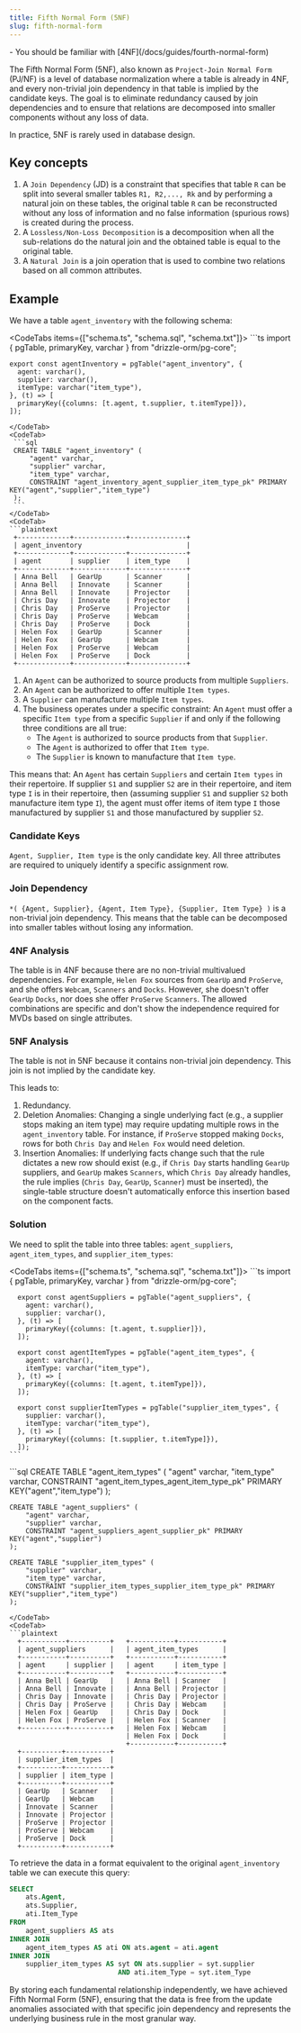 ```yaml
---
title: Fifth Normal Form (5NF)
slug: fifth-normal-form
---
```



<Prerequisites>
- You should be familiar with [4NF](/docs/guides/fourth-normal-form)
</Prerequisites>

The Fifth Normal Form (5NF), also known as `Project-Join Normal Form` (PJ/NF) is a level of database normalization where a table is already in 4NF, and every non-trivial join dependency in that table is implied by the candidate keys. The goal is to eliminate redundancy caused by join dependencies and to ensure that relations are decomposed into smaller components without any loss of data.

In practice, 5NF is rarely used in database design.

## Key concepts

1. A `Join Dependency` (JD) is a constraint that specifies that table `R` can be split into several smaller tables `R1, R2,..., Rk` and by performing a natural join on these tables, the original table `R` can be reconstructed without any loss of information and no false information (spurious rows) is created during the process.
2. A `Lossless/Non-Loss Decomposition` is a decomposition when all the sub-relations do the natural join and the obtained table is equal to the original table.
3. A `Natural Join` is a join operation that is used to combine two relations based on all common attributes. 

## Example

We have a table `agent_inventory` with the following schema:

<CodeTabs items={["schema.ts", "schema.sql", "schema.txt"]}>
  <CodeTab>
    ```ts
    import { pgTable, primaryKey, varchar } from "drizzle-orm/pg-core";

    export const agentInventory = pgTable("agent_inventory", {
      agent: varchar(),
      supplier: varchar(),
      itemType: varchar("item_type"),
    }, (t) => [
      primaryKey({columns: [t.agent, t.supplier, t.itemType]}),
    ]);
   ```
  </CodeTab>
  <CodeTab>
    ```sql
    CREATE TABLE "agent_inventory" (
    	"agent" varchar,
    	"supplier" varchar,
    	"item_type" varchar,
    	CONSTRAINT "agent_inventory_agent_supplier_item_type_pk" PRIMARY KEY("agent","supplier","item_type")
    );
    ```
  </CodeTab>
  <CodeTab>
  ```plaintext
    +-------------+-------------+--------------+
    | agent_inventory                          |
    +-------------+-------------+--------------+
    | agent       | supplier    | item_type    |
    +-------------+-------------+--------------+
    | Anna Bell   | GearUp      | Scanner      |
    | Anna Bell   | Innovate    | Scanner      |
    | Anna Bell   | Innovate    | Projector    |
    | Chris Day   | Innovate    | Projector    |
    | Chris Day   | ProServe    | Projector    |
    | Chris Day   | ProServe    | Webcam       |
    | Chris Day   | ProServe    | Dock         |
    | Helen Fox   | GearUp      | Scanner      |
    | Helen Fox   | GearUp      | Webcam       |
    | Helen Fox   | ProServe    | Webcam       |
    | Helen Fox   | ProServe    | Dock         |
    +-------------+-------------+--------------+
  ```
  </CodeTab>
</CodeTabs>

1. An `Agent` can be authorized to source products from multiple `Suppliers`.
2. An `Agent` can be authorized to offer multiple `Item types`.
3. A `Supplier` can manufacture multiple `Item types`.
4. The business operates under a specific constraint: An `Agent` must offer a specific `Item type` from a specific `Supplier` if and only if the following three conditions are all true:
   - The `Agent` is authorized to source products from that `Supplier`.
   - The `Agent` is authorized to offer that `Item type`.
   - The `Supplier` is known to manufacture that `Item type`.

This means that: An `Agent` has certain `Suppliers` and certain `Item types` in their repertoire. If supplier `S1` and supplier `S2` are in their repertoire, and item type `I` is in their repertoire, then (assuming supplier `S1` and supplier `S2` both manufacture item type `I`), the agent must offer items of item type `I` those manufactured by supplier `S1` and those manufactured by supplier `S2`.

### Candidate Keys

`Agent, Supplier, Item type` is the only candidate key. All three attributes are required to uniquely identify a specific assignment row.

### Join Dependency

`*( {Agent, Supplier}, {Agent, Item Type}, {Supplier, Item Type} )` is a non-trivial join dependency. This means that the table can be decomposed into smaller tables without losing any information.

### 4NF Analysis

The table is in 4NF because there are no non-trivial multivalued dependencies. For example, `Helen Fox` sources from `GearUp` and `ProServe`, and she offers `Webcam`, `Scanners` and `Docks`. However, she doesn't offer `GearUp` `Docks`, nor does she offer `ProServe` `Scanners`. The allowed combinations are specific and don't show the independence required for MVDs based on single attributes.

### 5NF Analysis

The table is not in 5NF because it contains non-trivial join dependency. This join is not implied by the candidate key.

This leads to:
1. Redundancy.
2. Deletion Anomalies: Changing a single underlying fact (e.g., a supplier stops making an item type) may require updating multiple rows in the `agent_inventory` table. For instance, if `ProServe` stopped making `Docks`, rows for both `Chris Day` and `Helen Fox` would need deletion.
3. Insertion Anomalies: If underlying facts change such that the rule dictates a new row should exist (e.g., if `Chris Day` starts handling `GearUp` suppliers, and `GearUp` makes `Scanners`, which `Chris Day` already handles, the rule implies (`Chris Day`, `GearUp`, `Scanner`) must be inserted), the single-table structure doesn't automatically enforce this insertion based on the component facts.

### Solution

We need to split the table into three tables: `agent_suppliers`, `agent_item_types`, and `supplier_item_types`:

<CodeTabs items={["schema.ts", "schema.sql", "schema.txt"]}>
  <CodeTab>
    ```ts
      import { pgTable, primaryKey, varchar } from "drizzle-orm/pg-core";

      export const agentSuppliers = pgTable("agent_suppliers", {
        agent: varchar(),
        supplier: varchar(),
      }, (t) => [
        primaryKey({columns: [t.agent, t.supplier]}),
      ]);

      export const agentItemTypes = pgTable("agent_item_types", {
        agent: varchar(),
        itemType: varchar("item_type"),
      }, (t) => [
        primaryKey({columns: [t.agent, t.itemType]}),
      ]);

      export const supplierItemTypes = pgTable("supplier_item_types", {
        supplier: varchar(),
        itemType: varchar("item_type"),
      }, (t) => [
        primaryKey({columns: [t.supplier, t.itemType]}),
      ]);
    ```
  </CodeTab>
  <CodeTab>
  ```sql
    CREATE TABLE "agent_item_types" (
    	"agent" varchar,
    	"item_type" varchar,
    	CONSTRAINT "agent_item_types_agent_item_type_pk" PRIMARY KEY("agent","item_type")
    );

    CREATE TABLE "agent_suppliers" (
    	"agent" varchar,
    	"supplier" varchar,
    	CONSTRAINT "agent_suppliers_agent_supplier_pk" PRIMARY KEY("agent","supplier")
    );

    CREATE TABLE "supplier_item_types" (
    	"supplier" varchar,
    	"item_type" varchar,
    	CONSTRAINT "supplier_item_types_supplier_item_type_pk" PRIMARY KEY("supplier","item_type")
    );
  ```
  </CodeTab>
  <CodeTab>
  ```plaintext
    +-----------+----------+   +-----------+-----------+
    | agent_suppliers      |   | agent_item_types      |
    +-----------+----------+   +-----------+-----------+
    | agent     | supplier |   | agent     | item_type |
    +-----------+----------+   +-----------+-----------+
    | Anna Bell | GearUp   |   | Anna Bell | Scanner   |
    | Anna Bell | Innovate |   | Anna Bell | Projector |
    | Chris Day | Innovate |   | Chris Day | Projector |
    | Chris Day | ProServe |   | Chris Day | Webcam    |
    | Helen Fox | GearUp   |   | Chris Day | Dock      |
    | Helen Fox | ProServe |   | Helen Fox | Scanner   |
    +-----------+----------+   | Helen Fox | Webcam    |
                               | Helen Fox | Dock      |
                               +-----------+-----------+
    +----------+-----------+
    | supplier_item_types  |
    +----------+-----------+
    | supplier | item_type |
    +----------+-----------+
    | GearUp   | Scanner   |
    | GearUp   | Webcam    |
    | Innovate | Scanner   |
    | Innovate | Projector |
    | ProServe | Projector |
    | ProServe | Webcam    |
    | ProServe | Dock      |
    +----------+-----------+
  ```
  </CodeTab>
</CodeTabs>

To retrieve the data in a format equivalent to the original `agent_inventory` table we can execute this query:

```sql
SELECT
    ats.Agent,
    ats.Supplier,
    ati.Item_Type
FROM
    agent_suppliers AS ats
INNER JOIN
    agent_item_types AS ati ON ats.agent = ati.agent
INNER JOIN
    supplier_item_types AS syt ON ats.supplier = syt.supplier
                           AND ati.item_Type = syt.item_Type
```

By storing each fundamental relationship independently, we have achieved Fifth Normal Form (5NF), ensuring that the data is free from the update anomalies associated with that specific join dependency and represents the underlying business rule in the most granular way.

